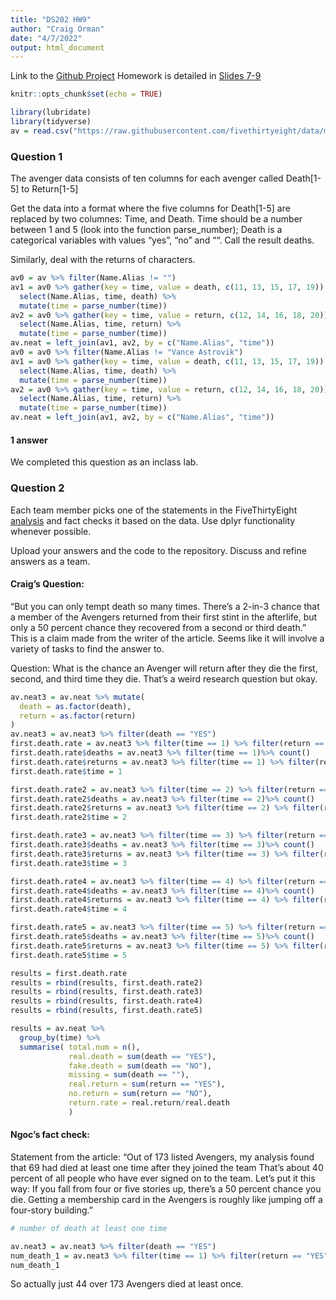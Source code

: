 ```yaml
---
title: "DS202 HW9"
author: "Craig Orman"
date: "4/7/2022"
output: html_document
---
```



Link to the [Github Project](https://github.com/ArgentCode/DS202-HW9 "Github Project")
Homework is detailed in [Slides 7-9](https://yumouqiu.github.io/DS202-Spring2022/Practice/practice04.html)

```r
knitr::opts_chunk$set(echo = TRUE)
```

```r
library(lubridate)
library(tidyverse)
av = read.csv("https://raw.githubusercontent.com/fivethirtyeight/data/master/avengers/avengers.csv", stringsAsFactors = FALSE)

```

### Question 1 
The avenger data consists of ten columns for each avenger called Death[1-5] to Return[1-5]

Get the data into a format where the five columns for Death[1-5] are replaced by two columnes: Time, and Death. Time should be a number between 1 and 5 (look into the function parse_number); Death is a categorical variables with values “yes”, “no” and "". Call the result deaths.

Similarly, deal with the returns of characters.

```r
av0 = av %>% filter(Name.Alias != "")
av1 = av0 %>% gather(key = time, value = death, c(11, 13, 15, 17, 19)) %>% 
  select(Name.Alias, time, death) %>%
  mutate(time = parse_number(time))
av2 = av0 %>% gather(key = time, value = return, c(12, 14, 16, 18, 20)) %>% 
  select(Name.Alias, time, return) %>%
  mutate(time = parse_number(time))
av.neat = left_join(av1, av2, by = c("Name.Alias", "time"))
av0 = av0 %>% filter(Name.Alias != "Vance Astrovik")
av1 = av0 %>% gather(key = time, value = death, c(11, 13, 15, 17, 19)) %>% 
  select(Name.Alias, time, death) %>%
  mutate(time = parse_number(time))
av2 = av0 %>% gather(key = time, value = return, c(12, 14, 16, 18, 20)) %>% 
  select(Name.Alias, time, return) %>%
  mutate(time = parse_number(time))
av.neat = left_join(av1, av2, by = c("Name.Alias", "time"))
```

#### 1 answer

We completed this question as an inclass lab.

### Question 2

Each team member picks one of the statements in the FiveThirtyEight [analysis](https://fivethirtyeight.com/features/avengers-death-comics-age-of-ultron/) and fact checks it based on the data. Use dplyr functionality whenever possible.

Upload your answers and the code to the repository. Discuss and refine answers as a team.

#### Craig's Question:

"But you can only tempt death so many times. There’s a 2-in-3 chance that a member of the Avengers returned from their first stint in the afterlife, but only a 50 percent chance they recovered from a second or third death." This is a claim made from the writer of the article. Seems like it will involve a variety of tasks to find the answer to. 

Question: What is the chance an Avenger will return after they die the first, second, and third time they die. That's a weird research question but okay.

```r
av.neat3 = av.neat %>% mutate(
  death = as.factor(death),
  return = as.factor(return)
)
av.neat3 = av.neat3 %>% filter(death == "YES")
first.death.rate = av.neat3 %>% filter(time == 1) %>% filter(return == "YES") %>% count() / av.neat3 %>% filter(time == 1)%>% count() 
first.death.rate$deaths = av.neat3 %>% filter(time == 1)%>% count()
first.death.rate$returns = av.neat3 %>% filter(time == 1) %>% filter(return == "YES") %>% count()
first.death.rate$time = 1

first.death.rate2 = av.neat3 %>% filter(time == 2) %>% filter(return == "YES") %>% count() / av.neat3 %>% filter(time == 2)%>% count() 
first.death.rate2$deaths = av.neat3 %>% filter(time == 2)%>% count()
first.death.rate2$returns = av.neat3 %>% filter(time == 2) %>% filter(return == "YES") %>% count()
first.death.rate2$time = 2

first.death.rate3 = av.neat3 %>% filter(time == 3) %>% filter(return == "YES") %>% count() / av.neat3 %>% filter(time == 3)%>% count()
first.death.rate3$deaths = av.neat3 %>% filter(time == 3)%>% count()
first.death.rate3$returns = av.neat3 %>% filter(time == 3) %>% filter(return == "YES") %>% count() 
first.death.rate3$time = 3

first.death.rate4 = av.neat3 %>% filter(time == 4) %>% filter(return == "YES") %>% count() / av.neat3 %>% filter(time == 4)%>% count() 
first.death.rate4$deaths = av.neat3 %>% filter(time == 4)%>% count()
first.death.rate4$returns = av.neat3 %>% filter(time == 4) %>% filter(return == "YES") %>% count()
first.death.rate4$time = 4

first.death.rate5 = av.neat3 %>% filter(time == 5) %>% filter(return == "YES") %>% count() / av.neat3 %>% filter(time == 5)%>% count() 
first.death.rate5$deaths = av.neat3 %>% filter(time == 5)%>% count()
first.death.rate5$returns = av.neat3 %>% filter(time == 5) %>% filter(return == "YES") %>% count()
first.death.rate5$time = 5

results = first.death.rate
results = rbind(results, first.death.rate2)
results = rbind(results, first.death.rate3)
results = rbind(results, first.death.rate4)
results = rbind(results, first.death.rate5)

```



```r
results = av.neat %>%
  group_by(time) %>%
  summarise( total.num = n(),
             real.death = sum(death == "YES"),
             fake.death = sum(death == "NO"),
             missing = sum(death == ""),
             real.return = sum(return == "YES"),
             no.return = sum(return == "NO"),
             return.rate = real.return/real.death
             )

```
#### Ngoc's fact check:
Statement from the article: "Out of 173 listed Avengers, my analysis found that 69 had died at least one time after they joined the team That’s about 40 percent of all people who have ever signed on to the team. Let’s put it this way: If you fall from four or five stories up, there’s a 50 percent chance you die. Getting a membership card in the Avengers is roughly like jumping off a four-story building."

```r
# number of death at least one time

av.neat3 = av.neat3 %>% filter(death == "YES")
num_death_1 = av.neat3 %>% filter(time == 1) %>% filter(return == "YES") %>% count()
num_death_1

```
So actually just 44 over 173 Avengers died at least once.



